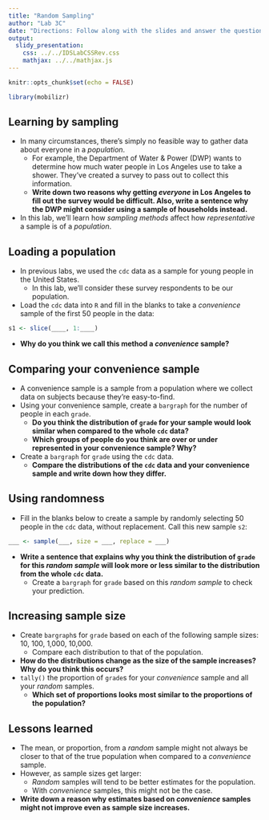 ```yaml
---
title: "Random Sampling"
author: "Lab 3C"
date: "Directions: Follow along with the slides and answer the questions in **red** font in your journal."
output: 
  slidy_presentation: 
    css: ../../IDSLabCSSRev.css
    mathjax: ../../mathjax.js
---
```


```r
knitr::opts_chunk$set(echo = FALSE)
```

```r
library(mobilizr)
```

## Learning by sampling

- In many circumstances, there's simply no feasible way to gather data about everyone in a _population_.
    - For example, the Department of Water & Power (DWP) wants to determine how much water people in Los Angeles use to take a shower. They've created a survey to pass out to collect this information.
    - **Write down two reasons why getting _everyone_ in Los Angeles to fill out the survey would be difficult. Also, write a sentence why the DWP might consider using a sample of households instead.**
    
- In this lab, we'll learn how _sampling methods_ affect how _representative_ a sample is of a _population_.


## Loading a population

- In previous labs, we used the `cdc` data as a sample for young people in the United States. 
    - In this lab, we'll consider these survey respondents to be our population.
- Load the `cdc` data into `R` and fill in the blanks to take a _convenience_ sample of the first 50 people in the data:

```r
s1 <- slice(____, 1:____)
```

- **Why do you think we call this method a _convenience_ sample?**


## Comparing your convenience sample

- A convenience sample is a sample from a population where we collect data on subjects because they're easy-to-find.
- Using your convenience sample, create a `bargraph` for the number of people in each `grade`.
    - **Do you think the distribution of `grade` for your sample would look similar when compared to the whole `cdc` data?**
    - **Which groups of people do you think are over or under represented in your convenience sample? Why?**
- Create a `bargraph` for `grade` using the `cdc` data.
    - **Compare the distributions of the `cdc` data and your convenience sample and write down how they differ.**


## Using randomness

- Fill in the blanks below to create a sample by randomly selecting 50 people in the `cdc` data, without replacement. Call this new sample `s2`:

```r
___ <- sample(___, size = ___, replace = ___)
```

- **Write a sentence that explains why you think the distribution of `grade` for this _random sample_ will look more or less similar to the distribution from the whole `cdc` data.**
    - Create a `bargraph` for `grade` based on this _random sample_ to check your prediction.
    

## Increasing sample size

- Create `bargraph`s for `grade` based on each of the following sample sizes: 10, 100, 1,000, 10,000.
     - Compare each distribution to that of the population.
- **How do the distributions change as the size of the sample increases? Why do you think this occurs?**
- `tally()` the proportion of `grade`s for your _convenience_ sample and all your _random_ samples. 
    - **Which set of proportions looks most similar to the proportions of the population?**
    

## Lessons learned

- The mean, or proportion, from a _random_ sample might not always be closer to that of the true population when compared to a _convenience_ sample. 
- However, as sample sizes get larger: 
    - _Random_ samples will tend to be better estimates for the population.
    -  With _convenience_ samples, this might not be the case.
- **Write down a reason why estimates based on _convenience_ samples might not improve even as sample size increases.**